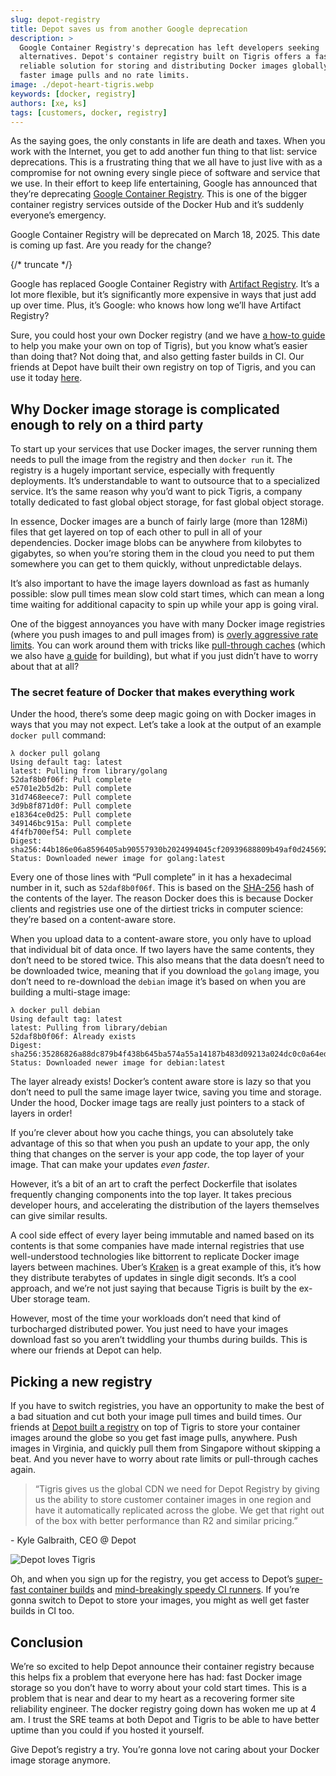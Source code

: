```yaml
---
slug: depot-registry
title: Depot saves us from another Google deprecation
description: >
  Google Container Registry's deprecation has left developers seeking
  alternatives. Depot's container registry built on Tigris offers a fast and
  reliable solution for storing and distributing Docker images globally, with
  faster image pulls and no rate limits.
image: ./depot-heart-tigris.webp
keywords: [docker, registry]
authors: [xe, ks]
tags: [customers, docker, registry]
---
```


As the saying goes, the only constants in life are death and taxes. When you
work with the Internet, you get to add another fun thing to that list: service
deprecations. This is a frustrating thing that we all have to just live with as
a compromise for not owning every single piece of software and service that we
use. In their effort to keep life entertaining, Google has announced that
they’re deprecating
[Google Container Registry](https://cloud.google.com/artifact-registry/docs/transition/transition-from-gcr).
This is one of the bigger container registry services outside of the Docker Hub
and it’s suddenly everyone’s emergency.

Google Container Registry will be deprecated on March 18, 2025\. This date is
coming up fast. Are you ready for the change?

{/* truncate */}

Google has replaced Google Container Registry with
[Artifact Registry](https://cloud.google.com/artifact-registry/docs). It’s a lot
more flexible, but it’s significantly more expensive in ways that just add up
over time. Plus, it’s Google: who knows how long we’ll have Artifact Registry?

Sure, you could host your own Docker registry (and we have
[a how-to guide](https://www.tigrisdata.com/docs/apps/docker-registry/) to help
you make your own on top of Tigris), but you know what’s easier than doing that?
Not doing that, and also getting faster builds in CI. Our friends at Depot have
built their own registry on top of Tigris, and you can use it today
[here](https://depot.dev/docs/registry/overview).

## Why Docker image storage is complicated enough to rely on a third party

To start up your services that use Docker images, the server running them needs
to pull the image from the registry and then `docker run` it. The registry is a
hugely important service, especially with frequently deployments. It’s
understandable to want to outsource that to a specialized service. It’s the same
reason why you’d want to pick Tigris, a company totally dedicated to fast global
object storage, for fast global object storage.

In essence, Docker images are a bunch of fairly large (more than 128Mi) files
that get layered on top of each other to pull in all of your dependencies.
Docker image blobs can be anywhere from kilobytes to gigabytes, so when you’re
storing them in the cloud you need to put them somewhere you can get to them
quickly, without unpredictable delays.

It’s also important to have the image layers download as fast as humanly
possible: slow pull times mean slow cold start times, which can mean a long time
waiting for additional capacity to spin up while your app is going viral.

One of the biggest annoyances you have with many Docker image registries (where
you push images to and pull images from) is
[overly aggressive rate limits](https://docs.docker.com/docker-hub/usage/). You
can work around them with tricks like
[pull-through caches](https://www.tigrisdata.com/blog/pullthru-cache/) (which we
also have
[a guide](https://github.com/tigrisdata-community/pull-thru-docker-hub) for
building), but what if you just didn’t have to worry about that at all?

### The secret feature of Docker that makes everything work

Under the hood, there’s some deep magic going on with Docker images in ways that
you may not expect. Let’s take a look at the output of an example `docker pull`
command:

```text
λ docker pull golang
Using default tag: latest
latest: Pulling from library/golang
52daf8b0f06f: Pull complete
e5701e2b5d2b: Pull complete
31d7468eece7: Pull complete
3d9b8f871d0f: Pull complete
e18364ce0d25: Pull complete
349146bc915a: Pull complete
4f4fb700ef54: Pull complete
Digest: sha256:44b186e06a8596405ab90557930b2024994045cf20939688809b49af0d245692
Status: Downloaded newer image for golang:latest
```

Every one of those lines with “Pull complete” in it has a hexadecimal number in
it, such as `52daf8b0f06f`. This is based on the
[SHA-256](https://en.wikipedia.org/wiki/SHA-2) hash of the contents of the
layer. The reason Docker does this is because Docker clients and registries use
one of the dirtiest tricks in computer science: they’re based on a content-aware
store.

When you upload data to a content-aware store, you only have to upload that
individual bit of data once. If two layers have the same contents, they don’t
need to be stored twice. This also means that the data doesn’t need to be
downloaded twice, meaning that if you download the `golang` image, you don’t
need to re-download the `debian` image it’s based on when you are building a
multi-stage image:

```text
λ docker pull debian
Using default tag: latest
latest: Pulling from library/debian
52daf8b0f06f: Already exists
Digest: sha256:35286826a88dc879b4f438b645ba574a55a14187b483d09213a024dc0c0a64ed
Status: Downloaded newer image for debian:latest
```

The layer already exists! Docker’s content aware store is lazy so that you don’t
need to pull the same image layer twice, saving you time and storage. Under the
hood, Docker image tags are really just pointers to a stack of layers in order!

If you’re clever about how you cache things, you can absolutely take advantage
of this so that when you push an update to your app, the only thing that changes
on the server is your app code, the top layer of your image. That can make your
updates _even faster_.

However, it’s a bit of an art to craft the perfect Dockerfile that isolates
frequently changing components into the top layer. It takes precious developer
hours, and accelerating the distribution of the layers themselves can give
similar results.

A cool side effect of every layer being immutable and named based on its
contents is that some companies have made internal registries that use
well-understood technologies like bittorrent to replicate Docker image layers
between machines. Uber’s [Kraken](https://github.com/uber/kraken) is a great
example of this, it’s how they distribute terabytes of updates in single digit
seconds. It’s a cool approach, and we’re not just saying that because Tigris is
built by the ex-Uber storage team.

However, most of the time your workloads don’t need that kind of turbocharged
distributed power. You just need to have your images download fast so you aren’t
twiddling your thumbs during builds. This is where our friends at Depot can
help.

## Picking a new registry

If you have to switch registries, you have an opportunity to make the best of a
bad situation and cut both your image pull times and build times. Our friends at
[Depot built a registry](https://depot.dev/blog/introducing-depot-registry) on
top of Tigris to store your container images around the globe so you get fast
image pulls, anywhere. Push images in Virginia, and quickly pull them from
Singapore without skipping a beat. And you never have to worry about rate limits
or pull-through caches again.

> “Tigris gives us the global CDN we need for Depot Registry by giving us the
> ability to store customer container images in one region and have it
> automatically replicated across the globe. We get that right out of the box
> with better performance than R2 and similar pricing.”

\- Kyle Galbraith, CEO @ Depot

![Depot loves Tigris](./depot-heart-tigris.webp)

Oh, and when you sign up for the registry, you get access to Depot’s
[super-fast container builds](https://depot.dev/docs/container-builds/overview)
and
[mind-breakingly speedy CI runners](https://depot.dev/docs/github-actions/overview).
If you’re gonna switch to Depot to store your images, you might as well get
faster builds in CI too.

## Conclusion

We’re so excited to help Depot announce their container registry because this
helps fix a problem that everyone here has had: fast Docker image storage so you
don’t have to worry about your cold start times. This is a problem that is near
and dear to my heart as a recovering former site reliability engineer. The
docker registry going down has woken me up at 4 am. I trust the SRE teams at
both Depot and Tigris to be able to have better uptime than you could if you
hosted it yourself.

Give Depot’s registry a try. You’re gonna love not caring about your Docker
image storage anymore.

